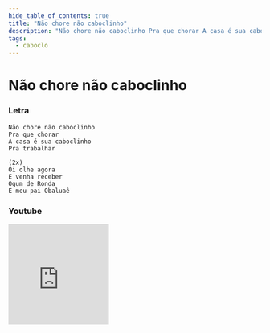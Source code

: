 ```yaml
---
hide_table_of_contents: true
title: "Não chore não caboclinho"
description: "Não chore não caboclinho Pra que chorar A casa é sua caboclinho Pra trabalhar Oi olhe agora E venha receber Ogum de Ronda E meu pai Obaluaê"
tags:
  - caboclo
---
```


# Não chore não caboclinho

### Letra

```text
Não chore não caboclinho
Pra que chorar
A casa é sua caboclinho
Pra trabalhar

(2x)
Oi olhe agora
E venha receber
Ogum de Ronda
E meu pai Obaluaê
```

### Youtube

<iframe
  width="200"
  height="200"
  src="https://www.youtube.com/embed/MGPRlKBRLSI"
  title="YouTube video player"
  frameborder="0"
  allow="accelerometer; autoplay; clipboard-write; encrypted-media; gyroscope; picture-in-picture; web-share"
  referrerpolicy="strict-origin-when-cross-origin"
  allowfullscreen
></iframe>